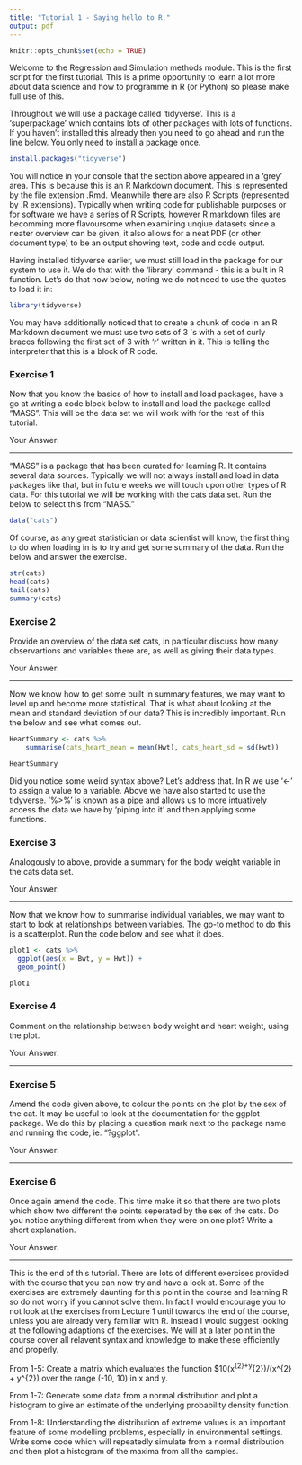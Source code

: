 ```yaml
---
title: "Tutorial 1 - Saying hello to R."
output: pdf
---
```


```r
knitr::opts_chunk$set(echo = TRUE)
```

Welcome to the Regression and Simulation methods module. This is the first script for the first tutorial. This is a prime opportunity to learn a lot more about data science and how to programme in R (or Python) so please make full use of this.

Throughout we will use a package called 'tidyverse'. This is a 'superpackage' which contains lots of other packages with lots of functions. If you haven't installed this already then you need to go ahead and run the  line below. You only need to install a package once.

```r
install.packages("tidyverse")
```

You will notice in your console that the section above appeared in a 'grey' area. This is because this is an R Markdown document. This is represented by the file extension .Rmd. Meanwhile there are also R Scripts (represented by .R extensions). Typically when writing code for publishable purposes or for software we have a series of R Scripts, however R markdown files are becomming more flavoursome when examining unqiue datasets since a neater overview can be given, it also allows for a neat PDF (or other document type) to be an output showing text, code and code output.

Having installed tidyverse earlier, we must still load in the package for our system to use it. We do that with the 'library' command - this is a built in R function. Let's do that now below, noting we do not need to use the quotes to load it in:

```r
library(tidyverse)
```

You may have additionally noticed that to create a chunk of code in an R Markdown document we must use two sets of 3 `s with a set of curly braces following the first set of 3 with 'r' written in it. This is telling the interpreter that this is a block of R code.

### Exercise 1
Now that you know the basics of how to install and load packages, have a go at writing a code block below to install and load the package called "MASS". This will be the data set we will work with for the rest of this tutorial.

Your Answer:

-------------

"MASS" is a package that has been curated for learning R. It contains several data sources. Typically we will not always install and load in data packages like that, but in future weeks we will touch upon other types of R data. For this tutorial we will be working with the cats data set. Run the below to select this from "MASS."

```r
data("cats")
```

Of course, as any great statistician or data scientist will know, the first thing to do when loading in is to try and get some summary of the data. Run the below and answer the exercise.

```r
str(cats)
head(cats)
tail(cats)
summary(cats)
```

### Exercise 2
Provide an overview of the data set cats, in particular discuss how many observartions and variables there are, as well as giving their data types.

Your Answer:

-------------

Now we know how to get some built in summary features, we may want to level up and become more statistical. That is what about looking at the mean and standard deviation of our data? This is incredibly important. Run the below and see what comes out.

```r
HeartSummary <- cats %>%
    summarise(cats_heart_mean = mean(Hwt), cats_heart_sd = sd(Hwt))

HeartSummary
```

Did you notice some weird syntax above? Let's address that. In R we use '<-' to assign a value to a variable. Above we have also started to use the tidyverse. '%>%' is known as a pipe and allows us to more intuatively access the data we have by 'piping into it' and then applying some functions.

### Exercise 3
Analogously to above, provide a summary for the body weight variable in the cats data set.

Your Answer:

-------------

Now that we know how to summarise individual variables, we may want to start to look at relationships between variables. The go-to method to do this is a scatterplot. Run the code below and see what it does.

```r
plot1 <- cats %>%
  ggplot(aes(x = Bwt, y = Hwt)) +
  geom_point()

plot1
```

### Exercise 4
Comment on the relationship between body weight and heart weight, using the plot.

Your Answer:

-------------

### Exercise 5
Amend the code given above, to colour the points on the plot by the sex of the cat. It may be useful to look at the documentation for the ggplot package. We do this by placing a question mark next to the package name and running the code, ie. "?ggplot".

Your Answer:

-------------

### Exercise 6
Once again amend the code. This time make it so that there are two plots which show two different the points seperated by the sex of the cats. Do you notice anything different from when they were on one plot? Write a short explanation.

Your Answer:

-------------

This is the end of this tutorial. There are lots of different exercises provided with the course that you can now try and have a look at. Some of the exercises are extremely daunting for this point in the course and learning R so do not worry if you cannot solve them. In fact I would encourage you to not look at the exercises from Lecture 1 until towards the end of the course, unless you are already very familiar with R. Instead I would suggest looking at the following adaptions of the exercises. We will at a later point in the course cover all relavent syntax and knowledge to make these efficiently and properly.

From 1-5:
Create a matrix which evaluates the function $10\sin(x^{2}+y^{2})/(x^{2} + y^{2}) over the range (-10, 10) in x and y.

From 1-7:
Generate some data from a normal distribution and plot a histogram to give an estimate of the underlying probability density function.

From 1-8:
Understanding the distribution of extreme values is an important feature of some modelling problems, especially in environmental settings. Write some code which will repeatedly simulate from a normal distribution and then plot a histogram of the maxima from all the samples.